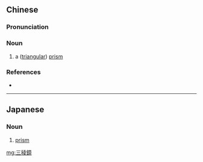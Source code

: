 {{also|三棱镜}}
==Chinese==
{{zh-forms|s=三棱镜|type=12}}

===Pronunciation===
{{zh-pron
|m=sānléngjìng
|c=saam1 ling4 geng3
|cat=n
}}

===Noun===
{{zh-noun}}

# a ([[triangular]]) [[prism]]

===References===
* {{pedialite|Triangular prism (optics)}}

----

==Japanese==
{{ja-kanjitab|さん|りょう|きょう|yomi=o}}

===Noun===
{{ja-noun|さんりょうきょう}}

# [[prism]]

[[mg:三稜鏡]]